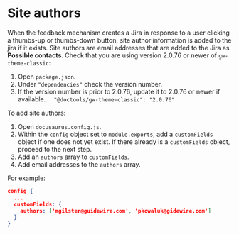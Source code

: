 # Site authors

When the feedback mechanism creates a Jira in response to a user clicking a thumbs-up or thumbs-down button, site author information is added to the jira if it exists. Site authors are email addresses that are added to the Jira as **Possible contacts**.
Check that you are using version 2.0.76 or newer of `gw-theme-classic`:
1. Open `package.json`.
1. Under `"dependencies"` check the version number.
1. If the version number is prior to 2.0.76, update it to 2.0.76 or newer if available.
```  "@doctools/gw-theme-classic": "2.0.76"```

To add site authors:
1. Open `docusaurus.config.js`.
1. Within the `config` object set to `module.exports`, add a `customFields` object if one does not yet exist. If there already is a `customFields` object, proceed to the next step.
1. Add an `authors` array to `customFields`.
1. Add email addresses to the `authors` array.

For example:
```json
config {
  ...
  customFields: {
    authors: ['mgilster@guidewire.com', 'pkowaluk@gidewire.com']
  }
}  

